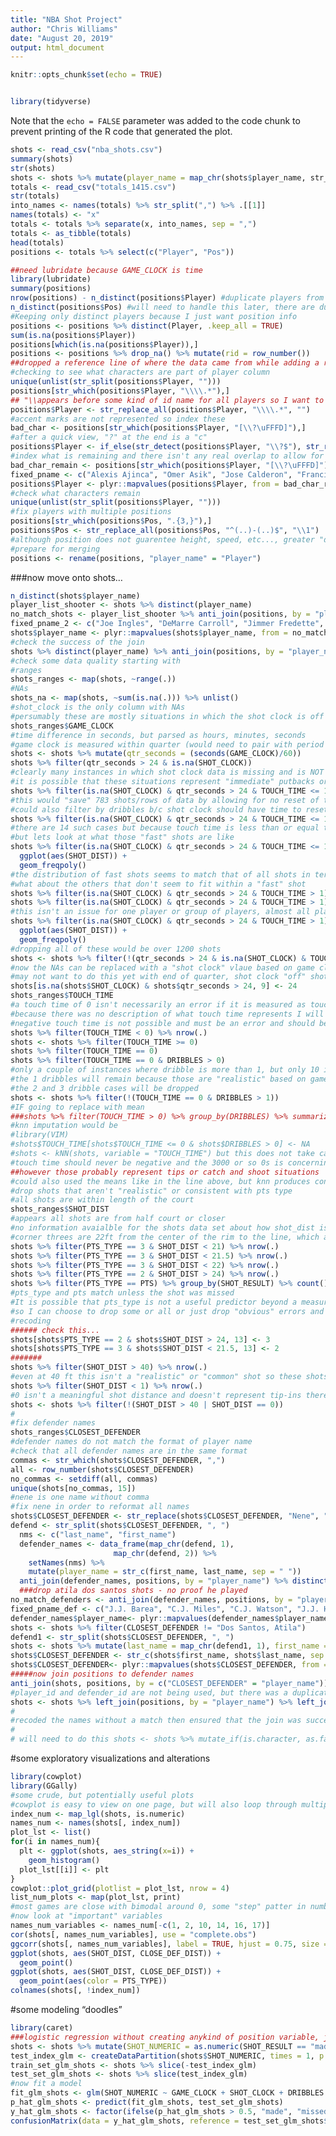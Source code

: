 ```yaml
---
title: "NBA Shot Project"
author: "Chris Williams"
date: "August 20, 2019"
output: html_document
---
```


```r
knitr::opts_chunk$set(echo = TRUE)
```

```r
```

```r
library(tidyverse)
```

Note that the `echo = FALSE` parameter was added to the code chunk to prevent printing of the R code that generated the plot.

```r
shots <- read_csv("nba_shots.csv")
summary(shots)
str(shots)
shots <- shots %>% mutate(player_name = map_chr(shots$player_name, str_to_title))
totals <- read_csv("totals_1415.csv")
str(totals)
into_names <- names(totals) %>% str_split(",") %>% .[[1]]
names(totals) <- "x"
totals <- totals %>% separate(x, into_names, sep = ",")
totals <- as_tibble(totals)
head(totals)
positions <- totals %>% select(c("Player", "Pos"))
```

```r
##need lubridate because GAME_CLOCK is time
library(lubridate)
summary(positions)
nrow(positions) - n_distinct(positions$Player) #duplicate players from being on different teams
n_distinct(positions$Pos) #will need to handle this later, there are dual positions
#Keeping only distinct players because I just want position info
positions <- positions %>% distinct(Player, .keep_all = TRUE)
sum(is.na(positions$Player))
positions[which(is.na(positions$Player)),]
positions <- positions %>% drop_na() %>% mutate(rid = row_number())
##dropped a reference line of where the data came from while adding a row id number "unique identifier"
#checking to see what characters are part of player column
unique(unlist(str_split(positions$Player, "")))
positions[str_which(positions$Player, "\\\\.*"),]
## "\\appears before some kind of id name for all players so I want to remove this and the id name"
positions$Player <- str_replace_all(positions$Player, "\\\\.*", "")
#accent marks are not represented so index these
bad_char <- positions[str_which(positions$Player, "[\\?\uFFFD]"),]
#after a quick view, "?" at the end is a "c"
positions$Player <- if_else(str_detect(positions$Player, "\\?$"), str_replace(positions$Player, "\\?$", "c"), positions$Player)
#index what is remaining and there isn't any real overlap to allow for an effective ifelse...
bad_char_remain <- positions[str_which(positions$Player, "[\\?\uFFFD]"),]
fixed_pname <- c("Alexis Ajinca", "Omer Asik", "Jose Calderon", "Francisco Garcia", "Manu Ginobili", "Jorge Gutierrez", "Nene Hilario", "Ersan Ilyasova", "Donatas Motiejunas", "Damjan Rudez", "Dennis Schroder", "Kevin Seraphin", "Hedo Turkoglu", "Jonas Valanciunas", "Anderson Varejao", "Greivis Vasquez", "Nikola Vucevic")
positions$Player <- plyr::mapvalues(positions$Player, from = bad_char_remain$Player, to = fixed_pname)
#check what characters remain
unique(unlist(str_split(positions$Player, "")))
#fix players with multiple positions
positions[str_which(positions$Pos, ".{3,}"),]
positions$Pos <- str_replace_all(positions$Pos, "^(..)-(..)$", "\\1")
#although position does not guarentee height, speed, etc..., greater "distance" between the positions of shooters and defenders should represent "mismatch" scenarios.
#prepare for merging
positions <- rename(positions, "player_name" = "Player")
```
###now move onto shots...
```r
n_distinct(shots$player_name)
player_list_shooter <- shots %>% distinct(player_name)
no_match_shots <- player_list_shooter %>% anti_join(positions, by = "player_name")
fixed_pname_2 <- c("Joe Ingles", "DeMarre Carroll", "Jimmer Fredette", "Monta Ellis", "J.J. Barea", "Al-Farouq Aminu", "Dirk Nowitzki", "Kyle O'Quinn", "LeBron James", "C.J. Watson", "C.J. Miles", "Danilo Gallinari", "J.J. Hickson", "P.J. Tucker", "Nerlens Noel", "K.J. McDaniels", "JaKarr Sampson", "Luc Mbah a Moute", "O.J. Mayo", "Beno Udrih", "Amar'e Stoudemire", "Tim Hardaway", "D.J. Augustin", "Dwyane Wade", "Ray McCallum", "Ben McLemore", "DeMarcus Cousins", "Steven Adams", "J.J. Redick", "DeAndre Jordan", "CJ McCollum", "LaMarcus Aldridge", "Allen Crabbe", "Zach LaVine")
shots$player_name <- plyr::mapvalues(shots$player_name, from = no_match_shots$player_name, to = fixed_pname_2)
#check the success of the join
shots %>% distinct(player_name) %>% anti_join(positions, by = "player_name")
#check some data quality starting with
#ranges
shots_ranges <- map(shots, ~range(.))
#NAs
shots_na <- map(shots, ~sum(is.na(.))) %>% unlist()
#shot_clock is the only column with NAs
#persumably these are mostly situations in which the shot clock is off (i.e., end of quarters)
shots_ranges$GAME_CLOCK
#time difference in seconds, but parsed as hours, minutes, seconds
#game clock is measured within quarter (would need to pair with period to get game time across quarters)
shots <- shots %>% mutate(qtr_seconds = (seconds(GAME_CLOCK)/60))
shots %>% filter(qtr_seconds > 24 & is.na(SHOT_CLOCK))
#clearly many instances in which shot clock data is missing and is NOT the end of a quarter
#it is possible that these situations represent "immediate" putbacks or shots off of rebounds when shot clock gets reset (but shot clock should still be recorded) or shots off of turnovers or shots "launched" from across court
shots %>% filter(is.na(SHOT_CLOCK) & qtr_seconds > 24 & TOUCH_TIME <= 1) %>% nrow(.)
#this would "save" 783 shots/rows of data by allowing for no reset of the shot clock on a "fast" rebound+shot or a loose ball and then fast shot
#could also filter by dribbles b/c shot clock should have time to reset when dribble is greater than zero or 1
shots %>% filter(is.na(SHOT_CLOCK) & qtr_seconds > 24 & TOUCH_TIME <= 1 & DRIBBLES >= 1) %>% group_by(DRIBBLES) %>% tally()
#there are 14 such cases but because touch time is less than or equal to 1 and dribbles is not greater than 1 (which would suggest an error in the data) these cases can be kept
#but lets look at what those "fast" shots are like
shots %>% filter(is.na(SHOT_CLOCK) & qtr_seconds > 24 & TOUCH_TIME <= 1) %>%
  ggplot(aes(SHOT_DIST)) +
  geom_freqpoly()
#the distribution of fast shots seems to match that of all shots in terms of shot distance
#what about the others that don't seem to fit within a "fast" shot
shots %>% filter(is.na(SHOT_CLOCK) & qtr_seconds > 24 & TOUCH_TIME > 1)
shots %>% filter(is.na(SHOT_CLOCK) & qtr_seconds > 24 & TOUCH_TIME > 1) %>% group_by(player_name) %>% tally() %>% arrange(desc(`n`))
#this isn't an issue for one player or group of players, almost all players 
shots %>% filter(is.na(SHOT_CLOCK) & qtr_seconds > 24 & TOUCH_TIME > 1) %>%
  ggplot(aes(SHOT_DIST)) +
  geom_freqpoly()
#dropping all of these would be over 1200 shots
shots <- shots %>% filter(!(qtr_seconds > 24 & is.na(SHOT_CLOCK) & TOUCH_TIME > 1))
#now the NAs can be replaced with a "shot clock" vlaue based on game clock if needed
#may not want to do this yet with end of quarter, shot clock "off" shots, but can do it for "fast shots" assigning a 24 when appropriate 
shots[is.na(shots$SHOT_CLOCK) & shots$qtr_seconds > 24, 9] <- 24
shots_ranges$TOUCH_TIME
#a touch time of 0 isn't necessarily an error if it is measured as touch time other than shooting
#because there was no description of what touch time represents I will explore
#negative touch time is not possible and must be an error and should be dropped (lose over 300 shots)
shots %>% filter(TOUCH_TIME < 0) %>% nrow(.)
shots <- shots %>% filter(TOUCH_TIME >= 0)
shots %>% filter(TOUCH_TIME == 0)
shots %>% filter(TOUCH_TIME == 0 & DRIBBLES > 0)
#only a couple of instances where dribble is more than 1, but only 10 instances total
#the 1 dribbles will remain because those are "realistic" based on game time, shot clock, etc...
#the 2 and 3 dribble cases will be dropped
shots <- shots %>% filter(!(TOUCH_TIME == 0 & DRIBBLES > 1))
#IF going to replace with mean
###shots %>% filter(TOUCH_TIME > 0) %>% group_by(DRIBBLES) %>% summarize(ave_tt = mean(TOUCH_TIME), sd_tt = sd(TOUCH_TIME), cnt = n()) %>% filter(cnt > 40)
#knn imputation would be
#library(VIM)
#shots$TOUCH_TIME[shots$TOUCH_TIME <= 0 & shots$DRIBBLES > 0] <- NA
#shots <- kNN(shots, variable = "TOUCH_TIME") but this does not take care of the large number of 0s
#touch time should never be negative and the 3000 or so 0s is concerning if it supposed to include shooting time;
##however those probably represent tips or catch and shoot situations
#could also used the means like in the line above, but knn produces consistently lower values and sd tends to be greater than 1 but around 1.15-1.35 for each dribble
#drop shots that aren't "realistic" or consistent with pts type
#all shots are within length of the court
shots_ranges$SHOT_DIST
#appears all shots are from half court or closer
#no information avaialble for the shots data set about how shot_dist is measured
#corner threes are 22ft from the center of the rim to the line, which allows for instances of three pt shots shorter than 22 (e.g., foot on the line but called a three, shot_dist is measured from "front" of the rim)
shots %>% filter(PTS_TYPE == 3 & SHOT_DIST < 21) %>% nrow(.)
shots %>% filter(PTS_TYPE == 3 & SHOT_DIST < 21.5) %>% nrow(.)
shots %>% filter(PTS_TYPE == 3 & SHOT_DIST < 22) %>% nrow(.)
shots %>% filter(PTS_TYPE == 2 & SHOT_DIST > 24) %>% nrow(.)
shots %>% filter(PTS_TYPE == PTS) %>% group_by(SHOT_RESULT) %>% count()
#pts_type and pts match unless the shot was missed
#It is possible that pts_type is not a useful predictor beyond a measure of distance etc...
#so I can choose to drop some or all or just drop "obvious" errors and recode others or not include pts_type in the model at all, but its probably best to recode and preserve as much data as possible
#recoding
###### check this...
shots[shots$PTS_TYPE == 2 & shots$SHOT_DIST > 24, 13] <- 3
shots[shots$PTS_TYPE == 3 & shots$SHOT_DIST < 21.5, 13] <- 2
#######
shots %>% filter(SHOT_DIST > 40) %>% nrow(.)
#even at 40 ft this isn't a "realistic" or "common" shot so these shots will be dropped as "outliers"
shots %>% filter(SHOT_DIST < 1) %>% nrow(.)
#0 isn't a meaningful shot distance and doesn't represent tip-ins there should be more than 4 if that were the case
shots <- shots %>% filter(!(SHOT_DIST > 40 | SHOT_DIST == 0))
#
#fix defender names
shots_ranges$CLOSEST_DEFENDER
#defender names do not match the format of player name
#check that all defender names are in the same format
commas <- str_which(shots$CLOSEST_DEFENDER, ",")
all <- row_number(shots$CLOSEST_DEFENDER)
no_commas <- setdiff(all, commas)
unique(shots[no_commas, 15])
#nene is one name without comma
#fix nene in order to reformat all names
shots$CLOSEST_DEFENDER <- str_replace(shots$CLOSEST_DEFENDER, "Nene", "Hilario, Nene")
defend <- str_split(shots$CLOSEST_DEFENDER, ", ")
  nms <- c("last_name", "first_name")
  defender_names <- data_frame(map_chr(defend, 1),
                       map_chr(defend, 2)) %>%
    setNames(nms) %>%
    mutate(player_name = str_c(first_name, last_name, sep = " "))
  anti_join(defender_names, positions, by = "player_name") %>% distinct(player_name)
  ###drop atila dos santos shots - no proof he played
no_match_defenders <- anti_join(defender_names, positions, by = "player_name") %>% distinct(player_name) %>% filter(player_name != "Atila Dos Santos")
fixed_pname_def <- c("J.J. Barea", "C.J. Miles", "C.J. Watson", "J.J. Hickson", "Tim Hardaway", "J.J. Redick", "P.J. Tucker", "K.J. McDaniels", "C.J. Wilcox", "P.J. Hairston", "Jeffery Taylor", "Luigi Datome", "Chuck Hayes", "Glen Rice", "T.J. Warren", "Toure' Murry")
defender_names$player_name<- plyr::mapvalues(defender_names$player_name, from = no_match_defenders$player_name, to = fixed_pname_def)
shots <- shots %>% filter(CLOSEST_DEFENDER != "Dos Santos, Atila")
defend1 <- str_split(shots$CLOSEST_DEFENDER, ", ")
shots <- shots %>% mutate(last_name = map_chr(defend1, 1), first_name = map_chr(defend1, 2))
shots$CLOSEST_DEFENDER <- str_c(shots$first_name, shots$last_name, sep = " ")
shots$CLOSEST_DEFENDER<- plyr::mapvalues(shots$CLOSEST_DEFENDER, from = no_match_defenders$player_name, to = fixed_pname_def)
#####now join positions to defender names
anti_join(shots, positions, by = c("CLOSEST_DEFENDER" = "player_name")) %>% select(CLOSEST_DEFENDER)
#player_id and defender_id are not being used, but there was a duplicate defender_id for quincy pondexter...
shots <- shots %>% left_join(positions, by = "player_name") %>% left_join(positions, by = c("CLOSEST_DEFENDER" = "player_name")) %>% rename("POS_DEF" = "Pos.y", "POS_SHOOTER" = "Pos.x", "rid_DEF" = "rid.y", "rid_SHOOTER" = "rid.x")
#
#recoded the names without a match then ensured that the join was successful
#
# will need to do this shots <- shots %>% mutate_if(is.character, as.factor)
```
#some exploratory visualizations and alterations
```r
library(cowplot)
library(GGally)
#some crude, but potentially useful plots
#cowplot is easy to view on one page, but will also loop through multiple pages
index_num <- map_lgl(shots, is.numeric)
names_num <- names(shots[, index_num])
plot_lst <- list()
for(i in names_num){
  plt <- ggplot(shots, aes_string(x=i)) +
    geom_histogram()
  plot_lst[[i]] <- plt
}
cowplot::plot_grid(plotlist = plot_lst, nrow = 4)
list_num_plots <- map(plot_lst, print)
#most games are close with bimodal around 0, some "step" patter in number of shots, very few overtime games, relatively normal distr of shot clock with many at 24 (likely off rebounds), most dribbles under 5 short touch time, shots seem to match "modern" nba with most either close or far with relatively few midrange, doesn't seem to be data error in reporting pts type (at least in putting a number other than 2 or 3), most shots occur with a defender with 5 or so feet, fgm is either 1 or 0
#now look at "important" variables
names_num_variables <- names_num[-c(1, 2, 10, 14, 16, 17)]
cor(shots[, names_num_variables], use = "complete.obs")
ggcorr(shots[, names_num_variables], label = TRUE, hjust = 0.75, size = 3, layout.exp = 2)
ggplot(shots, aes(SHOT_DIST, CLOSE_DEF_DIST)) +
  geom_point()
ggplot(shots, aes(SHOT_DIST, CLOSE_DEF_DIST)) +
  geom_point(aes(color = PTS_TYPE))
colnames(shots[, !index_num])
```
#some modeling "doodles"
```r
library(caret)
###logistic regression without creating anykind of position variable, just an interaction
shots <- shots %>% mutate(SHOT_NUMERIC = as.numeric(SHOT_RESULT == "made"))
test_index_glm <- createDataPartition(shots$SHOT_NUMERIC, times = 1, p = 0.5, list = FALSE)
train_set_glm_shots <- shots %>% slice(-test_index_glm)
test_set_glm_shots <- shots %>% slice(test_index_glm)
#now fit a model
fit_glm_shots <- glm(SHOT_NUMERIC ~ GAME_CLOCK + SHOT_CLOCK + DRIBBLES + TOUCH_TIME + SHOT_DIST + PTS_TYPE + CLOSE_DEF_DIST + POS_DEF*POS_SHOOTER, data = train_set_glm_shots, family = "binomial")
p_hat_glm_shots <- predict(fit_glm_shots, test_set_glm_shots)
y_hat_glm_shots <- factor(ifelse(p_hat_glm_shots > 0.5, "made", "missed"))
confusionMatrix(data = y_hat_glm_shots, reference = test_set_glm_shots$SHOT_RESULT)
```
